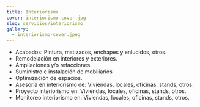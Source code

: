 ```yaml
---
title: Interiorismo
cover: interiorismo-cover.jpg
slug: servicios/interiorismo
gallery:
  - interiorismo-cover.jpeg
---
```


- Acabados: Pintura, matizados, enchapes y enlucidos, otros.
- Remodelación en interiores y exteriores.
- Ampliaciones y/o refacciones.
- Suministro e instalación de mobiliarios
- Optimización de espacios.
- Asesoría en interiorismo de: Viviendas, locales, oficinas, stands, otros.
- Proyecto interiorismo en: Viviendas, locales, oficinas, stands, otros.
- Monitoreo interiorismo en: Viviendas, locales, oficinas, stands, otros.
